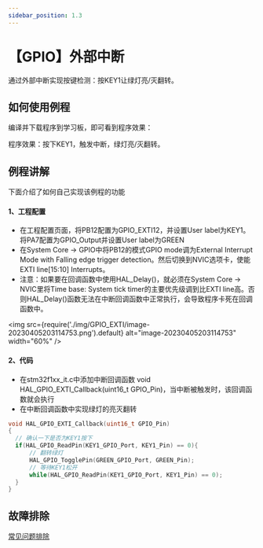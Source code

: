 ```yaml
---
sidebar_position: 1.3
---
```

# 【GPIO】外部中断

通过外部中断实现按键检测：按KEY1让绿灯亮/灭翻转。

## 如何使用例程

编译并下载程序到学习板，即可看到程序效果：

程序效果：按下KEY1，触发中断，绿灯亮/灭翻转。

## 例程讲解

下面介绍了如何自己实现该例程的功能

#### 1、工程配置

- 在工程配置页面，将PB12配置为GPIO_EXTI12，并设置User label为KEY1。将PA7配置为GPIO_Output并设置User label为GREEN
- 在System Core -> GPIO中将PB12的模式GPIO mode调为External Interrupt Mode with Falling edge trigger detection。然后切换到NVIC选项卡，使能EXTI line[15:10] Interrupts。
- 注意：如果要在回调函数中使用HAL_Delay()，就必须在System Core -> NVIC里将Time base: System tick timer的主要优先级调到比EXTI line高。否则HAL_Delay()函数无法在中断回调函数中正常执行，会导致程序卡死在回调函数中。

<img src={require('./img/GPIO_EXTI/image-20230405203114753.png').default} alt="image-20230405203114753" width="60%" />

#### 2、代码

- 在stm32f1xx_it.c中添加中断回调函数 void HAL_GPIO_EXTI_Callback(uint16_t GPIO_Pin)，当中断被触发时，该回调函数就会执行
- 在中断回调函数中实现绿灯的亮灭翻转

```c
void HAL_GPIO_EXTI_Callback(uint16_t GPIO_Pin)
{
  // 确认一下是否为KEY1按下
  if(HAL_GPIO_ReadPin(KEY1_GPIO_Port, KEY1_Pin) == 0){
	  // 翻转绿灯
	  HAL_GPIO_TogglePin(GREEN_GPIO_Port, GREEN_Pin);
	  // 等待KEY1松开
	  while(HAL_GPIO_ReadPin(KEY1_GPIO_Port, KEY1_Pin) == 0);
  }
}
```

## 故障排除

[常见问题排除](http://localhost:3000/docs/stm32/FAQ/TroubleShooting)




